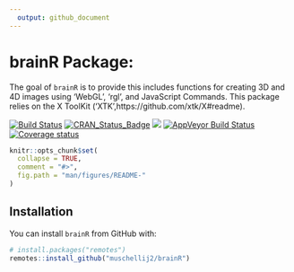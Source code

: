 ```yaml
---
  output: github_document
---
```


# brainR Package: 
The goal of `brainR` is to provide this includes functions for creating 3D and 4D images using 'WebGL', 'rgl', and JavaScript Commands.  This package relies on the X ToolKit ('XTK',https://github.com/xtk/X#readme). 

[![Build Status](https://travis-ci.org/muschellij2/brainR.svg?branch=master)](https://travis-ci.org/muschellij2/brainR)
[![CRAN_Status_Badge](https://www.r-pkg.org/badges/version/brainR)](https://cran.rstudio.com/web/packages/brainR/index.html)
[![](https://cranlogs.r-pkg.org/badges/grand-total/brainR)](https://cran.rstudio.com/web/packages/brainR/index.html)
[![AppVeyor Build Status](https://ci.appveyor.com/api/projects/status/github/muschellij2/brainR?branch=master&svg=true)](https://ci.appveyor.com/project/muschellij2/brainR)
[![Coverage status](https://coveralls.io/repos/github/muschellij2/brainR/badge.svg?branch=master)](https://coveralls.io/r/muschellij2/brainR?branch=master)
<!-- README.md is generated from README.Rmd. Please edit that file -->

```r
knitr::opts_chunk$set(
  collapse = TRUE,
  comment = "#>",
  fig.path = "man/figures/README-"
)
```

## Installation

You can install `brainR` from GitHub with:

```r
# install.packages("remotes")
remotes::install_github("muschellij2/brainR")
```
